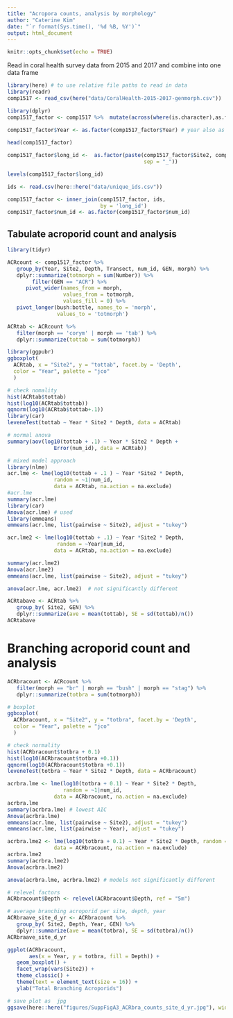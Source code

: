 ```yaml
---
title: "Acropora counts, analysis by morphology"
author: "Caterine Kim"
date: "`r format(Sys.time(), '%d %B, %Y')`"
output: html_document
---
```


```r
knitr::opts_chunk$set(echo = TRUE)
```

Read in coral health survey data from 2015 and 2017 and combine into one data frame

```r
library(here) # to use relative file paths to read in data
library(readr)
comp1517 <- read_csv(here("data/CoralHealth-2015-2017-genmorph.csv")) 

library(dplyr)
comp1517_factor <- comp1517 %>%  mutate(across(where(is.character),as.factor))
   
comp1517_factor$Year <- as.factor(comp1517_factor$Year) # year also as a factor

head(comp1517_factor)
```

```r
comp1517_factor$long_id <-  as.factor(paste(comp1517_factor$Site2, comp1517_factor$Depth, comp1517_factor$Transect,
                                            sep = "_"))

levels(comp1517_factor$long_id)

ids <- read.csv(here::here("data/unique_ids.csv"))

comp1517_factor <- inner_join(comp1517_factor, ids,
                              by = 'long_id')
comp1517_factor$num_id <- as.factor(comp1517_factor$num_id)
```

## Tabulate acroporid count and analysis

```r
library(tidyr)

ACRcount <- comp1517_factor %>% 
   group_by(Year, Site2, Depth, Transect, num_id, GEN, morph) %>% 
   dplyr::summarize(totmorph = sum(Number)) %>% 
        filter(GEN == "ACR") %>% 
      pivot_wider(names_from = morph,
                  values_from = totmorph,
                  values_fill = 0) %>%
   pivot_longer(bush:bottle, names_to = 'morph',
                values_to = 'totmorph')

ACRtab <- ACRcount %>% 
   filter(morph == 'corym' | morph == 'tab') %>%
   dplyr::summarize(tottab = sum(totmorph))

library(ggpubr) 
ggboxplot(
  ACRtab, x = "Site2", y = "tottab", facet.by = 'Depth',
  color = "Year", palette = "jco"
  )

# check nomality
hist(ACRtab$tottab)
hist(log10(ACRtab$tottab))
qqnorm(log10(ACRtab$tottab+.1))
library(car)
leveneTest(tottab ~ Year * Site2 * Depth, data = ACRtab)
```
```r
# normal anova
summary(aov(log10(tottab + .1) ~ Year * Site2 * Depth +
               Error(num_id), data = ACRtab))

# mixed model approach
library(nlme)
acr.lme <- lme(log10(tottab + .1 ) ~ Year *Site2 * Depth, 
               random = ~1|num_id,
               data = ACRtab, na.action = na.exclude)
#acr.lme
summary(acr.lme)
library(car)
Anova(acr.lme) # used
library(emmeans)
emmeans(acr.lme, list(pairwise ~ Site2), adjust = "tukey")
```

```r
acr.lme2 <- lme(log10(tottab + .1) ~ Year *Site2 * Depth, 
                random = ~Year|num_id,
               data = ACRtab, na.action = na.exclude)

summary(acr.lme2)
Anova(acr.lme2)
emmeans(acr.lme, list(pairwise ~ Site2), adjust = "tukey")

anova(acr.lme, acr.lme2)  # not significantly different
```

```r
ACRtabave <- ACRtab %>% 
   group_by( Site2, GEN) %>% 
   dplyr::summarize(ave = mean(tottab), SE = sd(tottab)/n())
ACRtabave
```

# Branching acroporid count and analysis

```r
ACRbracount <- ACRcount %>% 
   filter(morph == "br" | morph == "bush" | morph == "stag") %>% 
   dplyr::summarize(totbra = sum(totmorph))

# boxplot
ggboxplot(
  ACRbracount, x = "Site2", y = "totbra", facet.by = 'Depth',
  color = "Year", palette = "jco"
  )

# check normality
hist(ACRbracount$totbra + 0.1)
hist(log10(ACRbracount$totbra +0.1))
qqnorm(log10(ACRbracount$totbra +0.1))
leveneTest(totbra ~ Year * Site2 * Depth, data = ACRbracount)
```
```r
acrbra.lme <- lme(log10(totbra + 0.1) ~ Year * Site2 * Depth, 
                  random = ~1|num_id,
               data = ACRbracount, na.action = na.exclude)
acrbra.lme
summary(acrbra.lme) # lowest AIC
Anova(acrbra.lme)
emmeans(acr.lme, list(pairwise ~ Site2), adjust = "tukey")
emmeans(acr.lme, list(pairwise ~ Year), adjust = "tukey")
```

```r
acrbra.lme2 <- lme(log10(totbra + 0.1) ~ Year * Site2 * Depth, random = ~Year|num_id,
               data = ACRbracount, na.action = na.exclude)
acrbra.lme2
summary(acrbra.lme2)
Anova(acrbra.lme2)

anova(acrbra.lme, acrbra.lme2) # models not significantly different 
```

```r
# relevel factors 
ACRbracount$Depth <- relevel(ACRbracount$Depth, ref = "5m")

# average branching acroporid per site, depth, year
ACRbraave_site_d_yr <- ACRbracount %>% 
   group_by( Site2, Depth, Year, GEN) %>% 
   dplyr::summarize(ave = mean(totbra), SE = sd(totbra)/n()) 
ACRbraave_site_d_yr

ggplot(ACRbracount, 
       aes(x = Year, y = totbra, fill = Depth)) +
   geom_boxplot() +
   facet_wrap(vars(Site2)) +
   theme_classic() +
   theme(text = element_text(size = 16)) +
   ylab("Total Branching Acroporids")

# save plot as  jpg
ggsave(here::here("figures/SuppFigA3_ACRbra_counts_site_d_yr.jpg"), width = 7, height = 4)
```
